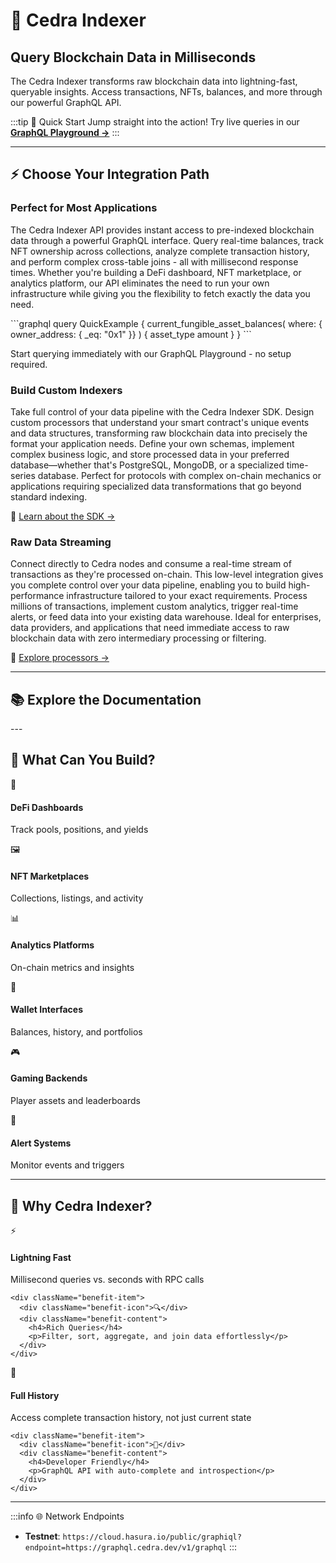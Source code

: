 # 🚀 Cedra Indexer
<div className="hero-section">
  <h2>Query Blockchain Data in Milliseconds</h2>
  <p>The Cedra Indexer transforms raw blockchain data into lightning-fast, queryable insights. Access transactions, NFTs, balances, and more through our powerful GraphQL API.</p>
</div>

:::tip 🎯 Quick Start
Jump straight into the action! Try live queries in our **[GraphQL Playground →](https://cloud.hasura.io/public/graphiql?endpoint=https://graphql.cedra.dev/v1/graphql)**
:::


---

## ⚡ Choose Your Integration Path

<Tabs>
  <TabItem value="api" label="🔍 Indexer API" default>
    <div className="feature-card">
      <h3>Perfect for Most Applications</h3>
      <p>
        The Cedra Indexer API provides instant access to pre-indexed blockchain data through a powerful GraphQL interface. 
        Query real-time balances, track NFT ownership across collections, analyze complete transaction history, and perform 
        complex cross-table joins - all with millisecond response times. Whether you're building a DeFi dashboard, NFT marketplace, 
        or analytics platform, our API eliminates the need to run your own infrastructure while giving you the flexibility 
        to fetch exactly the data you need.
      </p>
      <div className="code-preview">
        ```graphql
        query QuickExample {
          current_fungible_asset_balances(
            where: { owner_address: { _eq: "0x1" }}
          ) {
            asset_type
            amount
          }
        }
        ```
      </div>
      <p className="cta-text">
        Start querying immediately with our GraphQL Playground - no setup required.
      </p>
    </div>
  </TabItem>
  
  <TabItem value="sdk" label="🛠️ Indexer SDK">
    <div className="feature-card">
      <h3>Build Custom Indexers</h3>
      <p>
        Take full control of your data pipeline with the Cedra Indexer SDK. Design custom processors that understand 
        your smart contract's unique events and data structures, transforming raw blockchain data into precisely the 
        format your application needs. Define your own schemas, implement complex business logic, and store processed 
        data in your preferred database—whether that's PostgreSQL, MongoDB, or a specialized time-series database. 
        Perfect for protocols with complex on-chain mechanics or applications requiring specialized data transformations 
        that go beyond standard indexing.
      </p>
      <p className="coming-soon">📘 <a href="/indexer/sdk">Learn about the SDK →</a></p>
    </div>
  </TabItem>
  
  <TabItem value="stream" label="📡 Transaction Stream">
    <div className="feature-card">
      <h3>Raw Data Streaming</h3>
      <p>
        Connect directly to Cedra nodes and consume a real-time stream of transactions as they're processed on-chain. 
        This low-level integration gives you complete control over your data pipeline, enabling you to build 
        high-performance infrastructure tailored to your exact requirements. Process millions of transactions, 
        implement custom analytics, trigger real-time alerts, or feed data into your existing data warehouse. 
        Ideal for enterprises, data providers, and applications that need immediate access to raw blockchain data 
        with zero intermediary processing or filtering.
      </p>
      <p className="coming-soon">📘 <a href="/indexer/processors">Explore processors →</a></p>
    </div>
  </TabItem>
</Tabs>

---

## 📚 Explore the Documentation

<CardList>
  <CardList.Card
    title="🔄 How It Works"
    description="Understand the complete journey from blockchain to queryable data"
    to="/indexer/how-it-works"
  />
  <CardList.Card
    title="🎯 Common Queries"
    description="Copy-paste ready GraphQL queries for everyday use cases"
    to="/indexer/common-queries"
  />
  <CardList.Card
    title="🛠️ SDK Guide"
    description="Build custom indexers for your smart contracts"
    to="/indexer/sdk"
  />
  <CardList.Card
    title="⚙️ Processors"
    description="Pre-built processors for common use cases"
    to="/indexer/processors"
  />
</CardList>
---

## 🎪 What Can You Build?

<div className="use-cases-grid">
  <div className="use-case-card">
    <div className="icon">💱</div>
    <h4>DeFi Dashboards</h4>
    <p>Track pools, positions, and yields</p>
  </div>
  
  <div className="use-case-card">
    <div className="icon">🖼️</div>
    <h4>NFT Marketplaces</h4>
    <p>Collections, listings, and activity</p>
  </div>
  
  <div className="use-case-card">
    <div className="icon">📊</div>
    <h4>Analytics Platforms</h4>
    <p>On-chain metrics and insights</p>
  </div>
  
  <div className="use-case-card">
    <div className="icon">👛</div>
    <h4>Wallet Interfaces</h4>
    <p>Balances, history, and portfolios</p>
  </div>
  
  <div className="use-case-card">
    <div className="icon">🎮</div>
    <h4>Gaming Backends</h4>
    <p>Player assets and leaderboards</p>
  </div>
  
  <div className="use-case-card">
    <div className="icon">🔔</div>
    <h4>Alert Systems</h4>
    <p>Monitor events and triggers</p>
  </div>
</div>

---

## 🌟 Why Cedra Indexer?

<div className="benefits-container">
  <div className="benefit-row">
    <div className="benefit-item">
      <div className="benefit-icon">⚡</div>
      <div className="benefit-content">
        <h4>Lightning Fast</h4>
        <p>Millisecond queries vs. seconds with RPC calls</p>
      </div>
    </div>
    
    <div className="benefit-item">
      <div className="benefit-icon">🔍</div>
      <div className="benefit-content">
        <h4>Rich Queries</h4>
        <p>Filter, sort, aggregate, and join data effortlessly</p>
      </div>
    </div>
  </div>
  
  <div className="benefit-row">
    <div className="benefit-item">
      <div className="benefit-icon">📜</div>
      <div className="benefit-content">
        <h4>Full History</h4>
        <p>Access complete transaction history, not just current state</p>
      </div>
    </div>
    
    <div className="benefit-item">
      <div className="benefit-icon">🚀</div>
      <div className="benefit-content">
        <h4>Developer Friendly</h4>
        <p>GraphQL API with auto-complete and introspection</p>
      </div>
    </div>
  </div>
</div>

---


:::info 🌐 Network Endpoints
- **Testnet**: `https://cloud.hasura.io/public/graphiql?endpoint=https://graphql.cedra.dev/v1/graphql`
:::

<style>{`
.hero-section {
  text-align: center;
  padding: 2rem 0;
  margin-bottom: 2rem;
}

.hero-section h2 {
  font-size: 2.5rem;
  background: linear-gradient(135deg, #667eea 0%, #764ba2 100%);
  -webkit-background-clip: text;
  -webkit-text-fill-color: transparent;
  margin-bottom: 1rem;
}

.hero-section p {
  font-size: 1.2rem;
  color: var(--ifm-color-emphasis-700);
  max-width: 700px;
  margin: 0 auto;
}

.feature-card {
  padding: 1.5rem;
  background: var(--ifm-background-surface-color);
  border-radius: 8px;
}

.feature-card h3 {
  margin-top: 0;
  color: var(--ifm-color-primary);
}

.code-preview {
  margin-top: 1rem;
}

.use-cases-grid {
  display: grid;
  grid-template-columns: repeat(auto-fit, minmax(200px, 1fr));
  gap: 1.5rem;
  margin: 2rem 0;
}

.use-case-card {
  text-align: center;
  padding: 1.5rem;
  background: var(--ifm-background-surface-color);
  border-radius: 12px;
  transition: transform 0.2s;
}

.use-case-card:hover {
  transform: translateY(-4px);
}

.use-case-card .icon {
  font-size: 2.5rem;
  margin-bottom: 0.5rem;
}

.use-case-card h4 {
  margin: 0.5rem 0;
  font-size: 1.1rem;
}

.use-case-card p {
  margin: 0;
  color: var(--ifm-color-emphasis-600);
  font-size: 0.9rem;
}

.benefits-container {
  margin: 2rem 0;
}

.benefit-row {
  display: grid;
  grid-template-columns: 1fr 1fr;
  gap: 2rem;
  margin-bottom: 2rem;
}

.benefit-item {
  display: flex;
  gap: 1rem;
}

.benefit-icon {
  font-size: 2rem;
  line-height: 1;
}

.benefit-content h4 {
  margin: 0 0 0.25rem 0;
  color: var(--ifm-color-primary);
}

.benefit-content p {
  margin: 0;
  color: var(--ifm-color-emphasis-700);
}

.quick-start-steps {
  display: grid;
  grid-template-columns: repeat(auto-fit, minmax(250px, 1fr));
  gap: 2rem;
  margin: 2rem 0;
}

.step {
  display: flex;
  gap: 1rem;
}

.step-number {
  width: 40px;
  height: 40px;
  background: linear-gradient(135deg, #667eea 0%, #764ba2 100%);
  color: white;
  border-radius: 50%;
  display: flex;
  align-items: center;
  justify-content: center;
  font-weight: bold;
  flex-shrink: 0;
}

.step-content h4 {
  margin: 0 0 0.5rem 0;
}

.step-content p {
  margin: 0 0 0.5rem 0;
  color: var(--ifm-color-emphasis-600);
}

.playground-button, .docs-link {
  display: inline-block;
  padding: 0.5rem 1rem;
  background: var(--ifm-color-primary);
  color: white;
  text-decoration: none;
  border-radius: 6px;
  font-size: 0.9rem;
  transition: background 0.2s;
}

.playground-button:hover, .docs-link:hover {
  background: var(--ifm-color-primary-dark);
  color: white;
  text-decoration: none;
}

.example-query {
  margin-top: 1rem;
}

.community-links {
  display: grid;
  grid-template-columns: repeat(auto-fit, minmax(200px, 1fr));
  gap: 1rem;
  margin: 2rem 0;
}

.community-card {
  display: flex;
  align-items: center;
  gap: 0.75rem;
  padding: 1rem;
  background: var(--ifm-background-surface-color);
  border: 1px solid var(--ifm-color-emphasis-200);
  border-radius: 8px;
  text-decoration: none;
  color: var(--ifm-font-color-base);
  transition: all 0.2s;
}

.community-card:hover {
  border-color: var(--ifm-color-primary);
  transform: translateY(-2px);
  text-decoration: none;
}

.community-card .icon {
  font-size: 1.5rem;
}

.community-card.discord:hover { border-color: #5865F2; }
.community-card.github:hover { border-color: #333; }
.community-card.twitter:hover { border-color: #1DA1F2; }
.community-card.support:hover { border-color: #667eea; }

@media (max-width: 768px) {
  .benefit-row {
    grid-template-columns: 1fr;
  }
  
  .quick-start-steps {
    grid-template-columns: 1fr;
  }
}
`}</style>